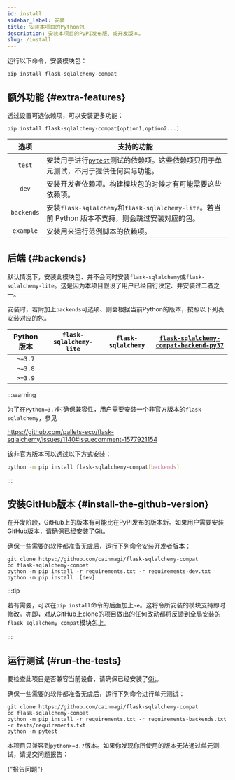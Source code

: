 ```yaml
---
id: install
sidebar_label: 安装
title: 安装本项目的Python包
description: 安装本项目的PyPI发布版、或开发版本。
slug: /install
---
```




运行以下命令，安装模块包：

```shell
pip install flask-sqlalchemy-compat
```

## 额外功能 {#extra-features}

透过设置可选依赖项，可以安装更多功能：

```shell
pip install flask-sqlalchemy-compat[option1,option2...]
```

|    选项    | <center>支持的功能</center>                                                                                            |
| :--------: | :--------------------------------------------------------------------------------------------------------------------- |
|   `test`   | 安装用于进行[`pytest`<IconExternalLink/>][link-pytest]测试的依赖项。这些依赖项只用于单元测试，不用于提供任何实际功能。 |
|   `dev`    | 安装开发者依赖项。构建模块包的时候才有可能需要这些依赖项。                                                             |
| `backends` | 安装`flask-sqlalchemy`和`flask-sqlalchemy-lite`。若当前 Python 版本不支持，则会跳过安装对应的包。                      |
| `example`  | 安装用来运行范例脚本的依赖项。                                                                                         |

## 后端 {#backends}

默认情况下，安装此模块包、并不会同时安装`flask-sqlalchemy`或`flask-sqlalchemy-lite`。这是因为本项目假设了用户已经自行决定、并安装过二者之一。

安装时，若附加上`backends`可选项、则会根据当前Python的版本，按照以下列表安装对应的包。

| Python 版本 | <center>`flask-sqlalchemy-lite`</center> | <center>`flask-sqlalchemy`</center> | <center>[`flask-sqlalchemy-compat-backend-py37`<IconExternalLink/>][link-fsqlc-bpy37]</center> |
| :---------: | :--------------------------------------: | :---------------------------------: | :--------------------------------------------------------------------------------------------: |
|   `~=3.7`   |                                          |                                     |                               <InlineIcon icon={vsiCheckIcon}/>                                |
|   `~=3.8`   |                                          |  <InlineIcon icon={vsiCheckIcon}/>  |                                                                                                |
|   `>=3.9`   |    <InlineIcon icon={vsiCheckIcon}/>     |  <InlineIcon icon={vsiCheckIcon}/>  |       

:::warning

为了在`Python=3.7`时确保兼容性，用户需要安装一个非官方版本的`flask-sqlalchemy`，参见

https://github.com/pallets-eco/flask-sqlalchemy/issues/1140#issuecomment-1577921154

该非官方版本可以透过以下方式安装：

```bash
python -m pip install flask-sqlalchemy-compat[backends]
```

:::

## 安装GitHub版本 {#install-the-github-version}

在开发阶段，GitHub上的版本有可能比在PyPI发布的版本新。如果用户需要安装GitHub版本，请确保已经安装了[Git<IconExternalLink/>][link-git]。

确保一些需要的软件都准备无虞后，运行下列命令安装开发者版本：

```shell
git clone https://github.com/cainmagi/flask-sqlalchemy-compat
cd flask-sqlalchemy-compat
python -m pip install -r requirements.txt -r requirements-dev.txt
python -m pip install .[dev]
```

:::tip

若有需要，可以在`pip install`命令的后面加上`-e`。这将令所安装的模块支持即时修改。亦即，对从GitHub上clone的项目做出的任何改动都将反馈到全局安装的`flask_sqlalchemy_compat`模块包上。

:::

## 运行测试 {#run-the-tests}

要检查此项目是否兼容当前设备，请确保已经安装了[Git<IconExternalLink/>][link-git]。

确保一些需要的软件都准备无虞后，运行下列命令进行单元测试：

```shell
git clone https://github.com/cainmagi/flask-sqlalchemy-compat
cd flask-sqlalchemy-compat
python -m pip install -r requirements.txt -r requirements-backends.txt -r tests/requirements.txt
python -m pytest
```

本项目只兼容到`python>=3.7`版本。如果你发现你所使用的版本无法通过单元测试，请提交问题报告：

<p>
  <DarkButton href={repoURL("issues/new/choose")} icon={octInfo16}>
    {"报告问题"}
  </DarkButton>
</p>

[link-git]: https://git-scm.com/downloads
[link-pytest]: https://docs.pytest.org/
[link-fsqlc-bpy37]: https://pypi.org/project/Flask-SQLAlchemy-compat-backend-py37
